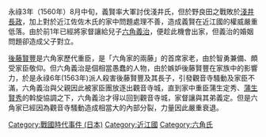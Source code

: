 {{refimprove|time=2016-11-21T09:53:04+00:00}}
{{unreferenced|time=2016-11-21T09:53:04+00:00}}
永祿3年（1560年）8月中旬，義賢率大軍討伐淺井氏，但於野良田之戰敗於[[淺井長政|淺井長政]]，加上對於近江佐佐木氏的家中問題處理不善，造成義賢在近江國的權威嚴重低落。由於前1年已經將家督讓給兒子[[六角義治|六角義治]]，便趁此機會出家，但義治的婚姻問題卻造成父子對立。

[[後藤賢豐|後藤賢豐]]是六角家歷代重臣，是「六角家的兩藤」的首席家老，由於智勇兼備、頗受家臣敬仰。但六角義治是個相當愚蠢的人物，由於嫉妒後藤賢豐在家族中的影響力，於是永祿6年(1563年)派人殺害後藤賢豐及其長子，引發觀音寺騷動及家臣不滿，六角義治與父親因此被家臣團放逐出觀音寺城，直到家中重臣蒲生定秀、[[蒲生賢秀|蒲生賢秀]]的斡旋協調之下，六角義治才得以回到觀音寺城，家督讓與其弟義定。但是六角家已經因為觀音寺騷動造成相當大的內部分裂，力量因此嚴重衰退。
[[Category:戰國時代事件_(日本)|Category:戰國時代事件 (日本)]]
[[Category:近江國|Category:近江國]]
[[Category:六角氏|Category:六角氏]]